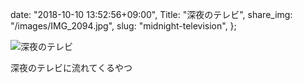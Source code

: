   date: "2018-10-10 13:52:56+09:00",
  Title: "深夜のテレビ",
  share_img: "/images/IMG_2094.jpg",
  slug: "midnight-television",
};

![深夜のテレビ](/images/IMG_2094.jpg)

<span className="caption">深夜のテレビに流れてくるやつ</span>

